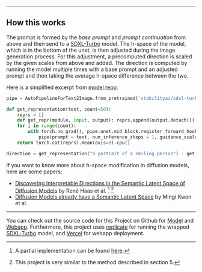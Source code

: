 
---

## How this works

The prompt is formed by the *base prompt* and *prompt continuation* from above and then send to a [SDXL-Turbo](https://huggingface.co/stabilityai/sdxl-turbo) model. The h-space of the model, which is in the bottom of the unet, is then adjusted during the image generation process. For this adjustment, a precomputed direction is scaled by the given scales from above and added. The direction is computed by running the model multiple times with a base prompt and an adjusted prompt and then taking the average h-space difference between the two.

Here is a simplified excerpt from [model repo](https://github.com/JonasLoos/sdxl-turbo-h-space-modification-model):

```python
pipe = AutoPipelineForText2Image.from_pretrained('stabilityai/sdxl-turbo', torch_dtype=torch.float16, variant="fp16").to('cuda')

def get_representation(text, count=50):
    reprs = []
    def get_repr(module, input, output): reprs.append(output.detach())
    for i in range(count):
        with torch.no_grad(), pipe.unet.mid_block.register_forward_hook(get_repr):
            pipe(prompt = text, num_inference_steps = 1, guidance_scale=0.0)
    return torch.cat(reprs).mean(axis=0).cpu()

direction = get_representation("a portrait of a smiling person") - get_representation("a portrait of a person")
```

If you want to know more about h-space modification in diffusion models, here are some papers:
* [Discovering Interpretable Directions in the Semantic Latent Space of Diffusion Models](https://arxiv.org/abs/2303.11073v1) by René Haas et al. [^1] [^2]
* [Diffusion Models already have a Semantic Latent Space](https://arxiv.org/abs/2210.10960v2) by Mingi Kwon et al.

---

You can check out the source code for this Project on Github for [Model](https://github.com/JonasLoos/sdxl-turbo-h-space-modification-model) and [Webapp](https://github.com/JonasLoos/sdxl-turbo-h-space-modification-backend). Furthermore, this project uses [replicate](https://replicate.com/) for running the wrapped [SDXL-Turbo](https://huggingface.co/stabilityai/sdxl-turbo) model, and [Vercel](https://vercel.com/) for webapp deployment.


[^1]: A partial implementation can be found [here](https://github.com/JonasLoos/h-space-directions).
[^2]: This project is very similar to the method described in section 5.
